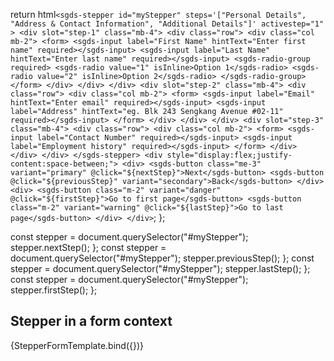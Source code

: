   return html`
    <sgds-stepper
      id="myStepper"
      steps='["Personal Details", "Address & Contact Information", "Additional Details"]'
      activestep="1"
    >
      <div slot="step-1" class="mb-4">
        <div class="row">
          <div class="col mb-2">
            <form>
              <sgds-input label="First Name" hintText="Enter first name" required></sgds-input>
              <sgds-input label="Last Name" hintText="Enter last name" required></sgds-input>
              <sgds-radio-group required>
                <sgds-radio value="1" isInline>Option 1</sgds-radio>
                <sgds-radio value="2" isInline>Option 2</sgds-radio>
              </sgds-radio-group>
            </form>
          </div>
        </div>
      </div>
      <div slot="step-2" class="mb-4">
        <div class="row">
          <div class="col mb-2">
            <form>
              <sgds-input label="Email" hintText="Enter email" required></sgds-input>
              <sgds-input label="Address" hintText="eg. Blk 243 Sengkang Avenue #02-11" required></sgds-input>
            </form>
          </div>
        </div>
      </div>
      <div slot="step-3" class="mb-4">
        <div class="row">
          <div class="col mb-2">
            <form>
              <sgds-input label="Contact Number" required></sgds-input>
              <sgds-input label="Employment history" required></sgds-input>
            </form>
          </div>
        </div>
      </div>
    </sgds-stepper>
    <div style="display:flex;justify-content:space-between;">
      <div>
        <sgds-button class="me-3" variant="primary" @click="${nextStep}">Next</sgds-button>
        <sgds-button @click="${previousStep}" variant="secondary">Back</sgds-button>
      </div>
      <div>
        <sgds-button class="m-2" variant="danger" @click="${firstStep}">Go to first page</sgds-button>
        <sgds-button class="m-2" variant="warning" @click="${lastStep}">Go to last page</sgds-button>
      </div>
    </div>
  `;
};

  const stepper = document.querySelector("#myStepper");
  stepper.nextStep();
};
  const stepper = document.querySelector("#myStepper");
  stepper.previousStep();
};
  const stepper = document.querySelector("#myStepper");
  stepper.lastStep();
};
  const stepper = document.querySelector("#myStepper");
  stepper.firstStep();
};

## Stepper in a form context

<Canvas>
  <Story name="Example">{StepperFormTemplate.bind({})}</Story>
</Canvas>
